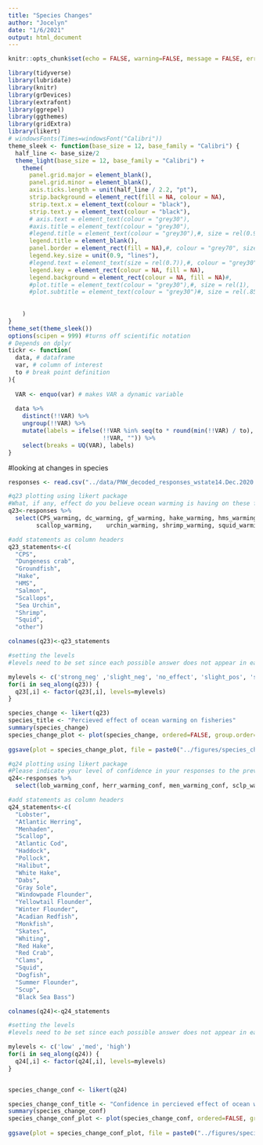 ```yaml
---
title: "Species Changes"
author: "Jocelyn"
date: "1/6/2021"
output: html_document
---
```


```r
knitr::opts_chunk$set(echo = FALSE, warning=FALSE, message = FALSE, error=FALSE)
```

```r
library(tidyverse)
library(lubridate)
library(knitr)
library(grDevices)
library(extrafont)
library(ggrepel)
library(ggthemes)
library(gridExtra)
library(likert)
# windowsFonts(Times=windowsFont("Calibri"))
theme_sleek <- function(base_size = 12, base_family = "Calibri") {
  half_line <- base_size/2
  theme_light(base_size = 12, base_family = "Calibri") +
    theme(
      panel.grid.major = element_blank(),
      panel.grid.minor = element_blank(),
      axis.ticks.length = unit(half_line / 2.2, "pt"),
      strip.background = element_rect(fill = NA, colour = NA),
      strip.text.x = element_text(colour = "black"),
      strip.text.y = element_text(colour = "black"),
      # axis.text = element_text(colour = "grey30"),
      #axis.title = element_text(colour = "grey30"),
      #legend.title = element_text(colour = "grey30"),#, size = rel(0.9)
      legend.title = element_blank(),
      panel.border = element_rect(fill = NA),#, colour = "grey70", size = 1),
      legend.key.size = unit(0.9, "lines"),
      #legend.text = element_text(size = rel(0.7)),#, colour = "grey30"),
      legend.key = element_rect(colour = NA, fill = NA),
      legend.background = element_rect(colour = NA, fill = NA)#,
      #plot.title = element_text(colour = "grey30"),#, size = rel(1),
      #plot.subtitle = element_text(colour = "grey30")#, size = rel(.85),
     
      
    )
}
theme_set(theme_sleek())
options(scipen = 999) #turns off scientific notation
# Depends on dplyr
tickr <- function(
  data, # dataframe
  var, # column of interest
  to # break point definition 
){
  
  VAR <- enquo(var) # makes VAR a dynamic variable
  
  data %>% 
    distinct(!!VAR) %>%
    ungroup(!!VAR) %>% 
    mutate(labels = ifelse(!!VAR %in% seq(to * round(min(!!VAR) / to), max(!!VAR), to),
                           !!VAR, "")) %>%
    select(breaks = UQ(VAR), labels)
}
```

#looking at changes in species 
```r
responses <- read.csv("../data/PNW_decoded_responses_wstate14.Dec.2020.csv")
```


```r
#q23 plotting using likert package
#What, if any, effect do you believe ocean warming is having on these fisheries?
q23<-responses %>%
  select(CPS_warming, dc_warming, gf_warming, hake_warming, hms_warming, salmon_warming,
        scallop_warming,    urchin_warming, shrimp_warming, squid_warming, other_warming)

#add statements as column headers
q23_statements<-c(
  "CPS",
  "Dungeness crab",
  "Groundfish",
  "Hake",
  "HMS",
  "Salmon",
  "Scallops",
  "Sea Urchin",
  "Shrimp",
  "Squid",
  "other")

colnames(q23)<-q23_statements

#setting the levels
#levels need to be set since each possible answer does not appear in each column

mylevels <- c('strong_neg' ,'slight_neg', 'no_effect', 'slight_pos', 'strong_pos')
for(i in seq_along(q23)) {
  q23[,i] <- factor(q23[,i], levels=mylevels)
}

species_change <- likert(q23)
species_title <- "Percieved effect of ocean warming on fisheries"
summary(species_change)
species_change_plot <- plot(species_change, ordered=FALSE, group.order=names(q23)) + ggtitle(species_title)
                          
ggsave(plot = species_change_plot, file = paste0("../figures/species_change/species_change.png"))
```


```r
#q24 plotting using likert package
#Please indicate your level of confidence in your responses to the previous question.
q24<-responses %>%
  select(lob_warming_conf, herr_warming_conf, men_warming_conf, sclp_warming_conf, cod_warming_conf, hadk_warming_conf, polk_warming_conf, halbt_warming_conf, wht_hake_warming_conf, dabs_warming_conf, gry_sole_warming_conf, windowpane_warming_conf, yellowtail_warming_conf, wnt_flnder_warming_conf, redfish_warming_conf, monkfish_warming_conf, skates_warming_conf, whiting_warming_conf, red_hake_warming_conf, red_crab_warming_conf, clams_warming_conf, squid_warming_conf, dogfish_warming_conf, summer_flnder_warming_conf, scup_warming_conf, black_seabass_warming_conf)

#add statements as column headers
q24_statements<-c(
  "Lobster",
  "Atlantic Herring",
  "Menhaden",
  "Scallop",
  "Atlantic Cod",
  "Haddock",
  "Pollock",
  "Halibut",
  "White Hake",
  "Dabs",
  "Gray Sole",
  "Windowpade Flounder",
  "Yellowtail Flounder",
  "Winter Flounder",
  "Acadian Redfish",
  "Monkfish",
  "Skates",
  "Whiting",
  "Red Hake",
  "Red Crab",
  "Clams",
  "Squid",
  "Dogfish",
  "Summer Flounder",
  "Scup",
  "Black Sea Bass")

colnames(q24)<-q24_statements

#setting the levels
#levels need to be set since each possible answer does not appear in each column

mylevels <- c('low' ,'med', 'high')
for(i in seq_along(q24)) {
  q24[,i] <- factor(q24[,i], levels=mylevels)
}


species_change_conf <- likert(q24)

species_change_conf_title <- "Confidence in percieved effect of ocean warming on fisheries"
summary(species_change_conf)
species_change_conf_plot <- plot(species_change_conf, ordered=FALSE, group.order=names(q24)) + ggtitle(species_change_conf_title)
                          
ggsave(plot = species_change_conf_plot, file = paste0("../figures/species_change/species_change_conf.png"))
```